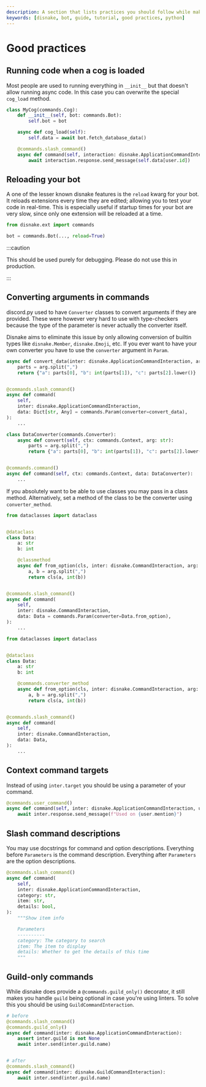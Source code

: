 ```yaml
---
description: A section that lists practices you should follow while making your Discord bot.
keywords: [disnake, bot, guide, tutorial, good practices, python]
---
```


# Good practices

<!-- Imports for content tabs -->


## Running code when a cog is loaded

Most people are used to running everything in `__init__` but that doesn't allow running async code. In this case you can
overwrite the special `cog_load` method.

```python {5,6}
class MyCog(commands.Cog):
    def __init__(self, bot: commands.Bot):
        self.bot = bot

    async def cog_load(self):
        self.data = await bot.fetch_database_data()

    @commands.slash_command()
    async def command(self, interaction: disnake.ApplicationCommandInteraction, user: disnake.User):
        await interaction.response.send_message(self.data[user.id])
```

## Reloading your bot

A one of the lesser known disnake features is the `reload` kwarg for your bot. It reloads extensions every time they are
edited; allowing you to test your code in real-time. This is especially useful if startup times for your bot are very
slow, since only one extension will be reloaded at a time.

```python {3}
from disnake.ext import commands

bot = commands.Bot(..., reload=True)
```

:::caution

This should be used purely for debugging. Please do not use this in production.

:::

## Converting arguments in commands

discord.py used to have `Converter` classes to convert arguments if they are provided. These were however very hard to
use with type-checkers because the type of the parameter is never actually the converter itself.

Disnake aims to eliminate this issue by only allowing conversion of builtin types like `disnake.Member`,
`disnake.Emoji`, etc. If you ever want to have your own converter you have to use the `converter` argument in `Param`.

<Tabs>
<TabItem value="disnake" label="disnake">

```python {10}
async def convert_data(inter: disnake.ApplicationCommandInteraction, arg: str):
    parts = arg.split(",")
    return {"a": parts[0], "b": int(parts[1]), "c": parts[2].lower()}


@commands.slash_command()
async def command(
    self,
    inter: disnake.ApplicationCommandInteraction,
    data: Dict[str, Any] = commands.Param(converter=convert_data),
):
    ...
```

</TabItem>
<TabItem value="discord.py" label="discord.py">

```python linenums="1"
class DataConverter(commands.Converter):
    async def convert(self, ctx: commands.Context, arg: str):
        parts = arg.split(",")
        return {"a": parts[0], "b": int(parts[1]), "c": parts[2].lower()}


@commands.command()
async def command(self, ctx: commands.Context, data: DataConverter):
    ...
```

</TabItem>
</Tabs>

If you absolutely want to be able to use classes you may pass in a class method. Alternatively, set a method of the
class to be the converter using `converter_method`.

<Tabs>
<TabItem value="classmethod" label="classmethod converter">

```python {9-12,19}
from dataclasses import dataclass


@dataclass
class Data:
    a: str
    b: int

    @classmethod
    async def from_option(cls, inter: disnake.CommandInteraction, arg: str):
        a, b = arg.split(",")
        return cls(a, int(b))


@commands.slash_command()
async def command(
    self,
    inter: disnake.CommandInteraction,
    data: Data = commands.Param(converter=Data.from_option),
):
    ...
```

</TabItem>
<TabItem value="converter" label="converter method">

```python {9-12,19}
from dataclasses import dataclass


@dataclass
class Data:
    a: str
    b: int

    @commands.converter_method
    async def from_option(cls, inter: disnake.CommandInteraction, arg: str):
        a, b = arg.split(",")
        return cls(a, int(b))


@commands.slash_command()
async def command(
    self,
    inter: disnake.CommandInteraction,
    data: Data,
):
    ...
```

</TabItem>
</Tabs>

## Context command targets

Instead of using `inter.target` you should be using a parameter of your command.

```python linenums="1"
@commands.user_command()
async def command(self, inter: disnake.ApplicationCommandInteraction, user: disnake.User):
    await inter.response.send_message(f"Used on {user.mention}")
```

## Slash command descriptions

You may use docstrings for command and option descriptions. Everything before `Parameters` is the command description.
Everything after `Parameters` are the option descriptions.

```python linenums="1"
@commands.slash_command()
async def command(
    self,
    inter: disnake.ApplicationCommandInteraction,
    category: str,
    item: str,
    details: bool,
):
    """Show item info

    Parameters
    ----------
    category: The category to search
    item: The item to display
    details: Whether to get the details of this time
    """
```

## Guild-only commands

While disnake does provide a `@commands.guild_only()` decorator, it still makes you handle `guild` being optional in
case you're using linters. To solve this you should be using `GuildCommandInteraction`.

```python linenums="1"
# before
@commands.slash_command()
@commands.guild_only()
async def command(inter: disnake.ApplicationCommandInteraction):
    assert inter.guild is not None
    await inter.send(inter.guild.name)


# after
@commands.slash_command()
async def command(inter: disnake.GuildCommandInteraction):
    await inter.send(inter.guild.name)
```
